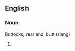 ==English==

===Noun===
{{en-noun|es}}
Buttocks, rear end, butt
(slang)
# {{alternative form of|toches}}